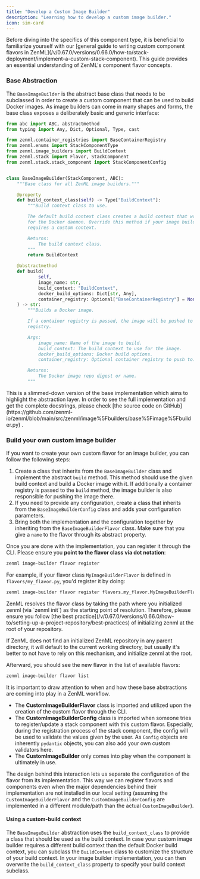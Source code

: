 ```yaml
---
title: "Develop a Custom Image Builder"
description: "Learning how to develop a custom image builder."
icon: sim-card
---
```


<Info>
    Before diving into the specifics of this component type, it is beneficial to familiarize yourself with our [general guide to writing custom component flavors in ZenML](/v/0.67.0/versions/0.66.0/how-to/stack-deployment/implement-a-custom-stack-component). This guide provides an essential understanding of ZenML's component flavor concepts.
</Info>

### Base Abstraction

The `BaseImageBuilder` is the abstract base class that needs to be subclassed in order to create a custom component that can be used to build Docker images. As image builders can come in many shapes and forms, the base class exposes a deliberately basic and generic interface:

```py
from abc import ABC, abstractmethod
from typing import Any, Dict, Optional, Type, cast

from zenml.container_registries import BaseContainerRegistry
from zenml.enums import StackComponentType
from zenml.image_builders import BuildContext
from zenml.stack import Flavor, StackComponent
from zenml.stack.stack_component import StackComponentConfig


class BaseImageBuilder(StackComponent, ABC):
    """Base class for all ZenML image builders."""

    @property
    def build_context_class(self) -> Type["BuildContext"]:
        """Build context class to use.

        The default build context class creates a build context that works
        for the Docker daemon. Override this method if your image builder
        requires a custom context.

        Returns:
            The build context class.
        """
        return BuildContext

    @abstractmethod
    def build(
            self,
            image_name: str,
            build_context: "BuildContext",
            docker_build_options: Dict[str, Any],
            container_registry: Optional["BaseContainerRegistry"] = None,
    ) -> str:
        """Builds a Docker image.

        If a container registry is passed, the image will be pushed to that
        registry.

        Args:
            image_name: Name of the image to build.
            build_context: The build context to use for the image.
            docker_build_options: Docker build options.
            container_registry: Optional container registry to push to.

        Returns:
            The Docker image repo digest or name.
        """
```

<Info>
    This is a slimmed-down version of the base implementation which aims to highlight the abstraction layer. In order to see the full implementation and get the complete docstrings, please check [the source code on GitHub](https://github.com/zenml-io/zenml/blob/main/src/zenml/image%5Fbuilders/base%5Fimage%5Fbuilder.py) .
</Info>

### Build your own custom image builder

If you want to create your own custom flavor for an image builder, you can follow the following steps:

1. Create a class that inherits from the `BaseImageBuilder` class and implement the abstract `build` method. This method should use the given build context and build a Docker image with it. If additionally a container registry is passed to the `build` method, the image builder is also responsible for pushing the image there.
2. If you need to provide any configuration, create a class that inherits from the `BaseImageBuilderConfig` class and adds your configuration parameters.
3. Bring both the implementation and the configuration together by inheriting from the `BaseImageBuilderFlavor` class. Make sure that you give a `name` to the flavor through its abstract property.

Once you are done with the implementation, you can register it through the CLI. Please ensure you **point to the flavor class via dot notation**:

```bash
zenml image-builder flavor register
```

For example, if your flavor class `MyImageBuilderFlavor` is defined in `flavors/my_flavor.py`, you'd register it by doing:

```bash
zenml image-builder flavor register flavors.my_flavor.MyImageBuilderFlavor
```

<Note>
ZenML resolves the flavor class by taking the path where you initialized zenml (via `zenml init`) as the starting point of resolution. Therefore, please ensure you follow [the best practice](/v/0.67.0/versions/0.66.0/how-to/setting-up-a-project-repository/best-practices) of initializing zenml at the root of your repository.

If ZenML does not find an initialized ZenML repository in any parent directory, it will default to the current working directory, but usually it's better to not have to rely on this mechanism, and initialize zenml at the root.
</Note>

Afterward, you should see the new flavor in the list of available flavors:

```bash
zenml image-builder flavor list
```

<Note>
It is important to draw attention to when and how these base abstractions are coming into play in a ZenML workflow.

* The **CustomImageBuilderFlavor** class is imported and utilized upon the creation of the custom flavor through the CLI.
* The **CustomImageBuilderConfig** class is imported when someone tries to register/update a stack component with this custom flavor. Especially, during the registration process of the stack component, the config will be used to validate the values given by the user. As `Config` objects are inherently `pydantic` objects, you can also add your own custom validators here.
* The **CustomImageBuilder** only comes into play when the component is ultimately in use.

The design behind this interaction lets us separate the configuration of the flavor from its implementation. This way we can register flavors and components even when the major dependencies behind their implementation are not installed in our local setting (assuming the `CustomImageBuilderFlavor` and the `CustomImageBuilderConfig` are implemented in a different module/path than the actual `CustomImageBuilder`).
</Note>

#### Using a custom-build context

The `BaseImageBuilder` abstraction uses the `build_context_class` to provide a class that should be used as the build context. In case your custom image builder requires a different build context than the default Docker build context, you can subclass the `BuildContext` class to customize the structure of your build context. In your image builder implementation, you can then overwrite the `build_context_class` property to specify your build context subclass.
